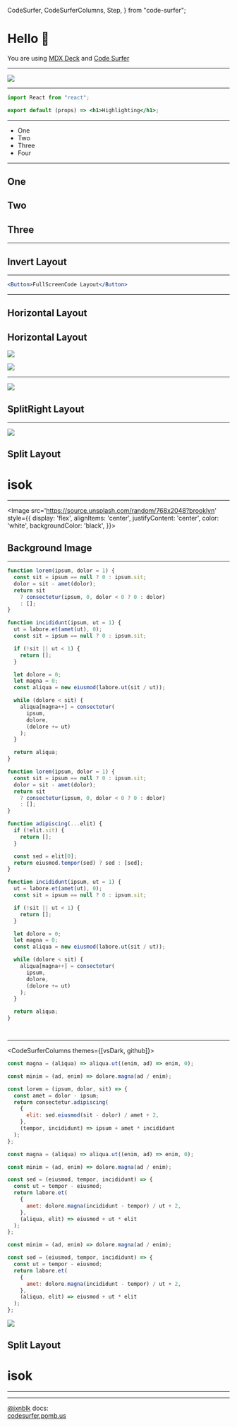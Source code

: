   CodeSurfer,
  CodeSurferColumns,
  Step,
} from "code-surfer";



# Hello 👋

You are using [MDX Deck](https://github.com/jxnblk/mdx-deck) and [Code Surfer](https://codesurfer.pomb.us)

<!--
  ...future,
  ...highlight,
}; -->

---

<Image src="https://s3.amazonaws.com/jxnblk/mdx-deck.gif" />

---

```jsx
import React from "react";

export default (props) => <h1>Highlighting</h1>;
```

---

<ul>
  <li>One</li>
  <Steps>
    <li>Two</li>
    <li>Three</li>
    <li>Four</li>
  </Steps>
</ul>

---

## One

<Steps>

## Two

## Three

</Steps>

---

<Invert>

## Invert Layout

</Invert>

---

<FullScreenCode>

```jsx
<Button>FullScreenCode Layout</Button>
```

</FullScreenCode>

---

<Horizontal>

## Horizontal Layout

## Horizontal Layout

![](https://source.unsplash.com/random/768x2048?brooklyn)

![](https://source.unsplash.com/random/768x2048?brooklyn)

</Horizontal>

---

<SplitRight>

![](https://source.unsplash.com/random/768x2048?brooklyn)

## SplitRight Layout

</SplitRight>

---

<Split>

![](https://source.unsplash.com/random/768x2048?brooklyn)

## Split Layout

# isok

</Split>

---

<Image
  src='https://source.unsplash.com/random/768x2048?brooklyn'
  style={{
    display: 'flex',
    alignItems: 'center',
    justifyContent: 'center',
    color: 'white',
    backgroundColor: 'black',
  }}>

## Background Image

</Image>

---

<CodeSurfer>

```js title="This is a title" subtitle="and this a subtitle"
function lorem(ipsum, dolor = 1) {
  const sit = ipsum == null ? 0 : ipsum.sit;
  dolor = sit - amet(dolor);
  return sit
    ? consectetur(ipsum, 0, dolor < 0 ? 0 : dolor)
    : [];
}

function incididunt(ipsum, ut = 1) {
  ut = labore.et(amet(ut), 0);
  const sit = ipsum == null ? 0 : ipsum.sit;

  if (!sit || ut < 1) {
    return [];
  }

  let dolore = 0;
  let magna = 0;
  const aliqua = new eiusmod(labore.ut(sit / ut));

  while (dolore < sit) {
    aliqua[magna++] = consectetur(
      ipsum,
      dolore,
      (dolore += ut)
    );
  }

  return aliqua;
}
```

```js
function lorem(ipsum, dolor = 1) {
  const sit = ipsum == null ? 0 : ipsum.sit;
  dolor = sit - amet(dolor);
  return sit
    ? consectetur(ipsum, 0, dolor < 0 ? 0 : dolor)
    : [];
}

function adipiscing(...elit) {
  if (!elit.sit) {
    return [];
  }

  const sed = elit[0];
  return eiusmod.tempor(sed) ? sed : [sed];
}

function incididunt(ipsum, ut = 1) {
  ut = labore.et(amet(ut), 0);
  const sit = ipsum == null ? 0 : ipsum.sit;

  if (!sit || ut < 1) {
    return [];
  }

  let dolore = 0;
  let magna = 0;
  const aliqua = new eiusmod(labore.ut(sit / ut));

  while (dolore < sit) {
    aliqua[magna++] = consectetur(
      ipsum,
      dolore,
      (dolore += ut)
    );
  }

  return aliqua;
}
```

```diff 1,2,3,4,5

```

```diff 1[10:14],2[15:19],3[22:27],10:12

```

</CodeSurfer>

---

<CodeSurferColumns themes={[vsDark, github]}>

<Step>

```js
const magna = (aliqua) => aliqua.ut((enim, ad) => enim, 0);
```

```js
const minim = (ad, enim) => dolore.magna(ad / enim);
```

</Step>

<Step>

```js
const lorem = (ipsum, dolor, sit) => {
  const amet = dolor - ipsum;
  return consectetur.adipiscing(
    {
      elit: sed.eiusmod(sit - dolor) / amet + 2,
    },
    (tempor, incididunt) => ipsum + amet * incididunt
  );
};

const magna = (aliqua) => aliqua.ut((enim, ad) => enim, 0);
```

```js
const minim = (ad, enim) => dolore.magna(ad / enim);

const sed = (eiusmod, tempor, incididunt) => {
  const ut = tempor - eiusmod;
  return labore.et(
    {
      amet: dolore.magna(incididunt - tempor) / ut + 2,
    },
    (aliqua, elit) => eiusmod + ut * elit
  );
};
```

</Step>

<Step>

```js
const minim = (ad, enim) => dolore.magna(ad / enim);

const sed = (eiusmod, tempor, incididunt) => {
  const ut = tempor - eiusmod;
  return labore.et(
    {
      amet: dolore.magna(incididunt - tempor) / ut + 2,
    },
    (aliqua, elit) => eiusmod + ut * elit
  );
};
```

<Split>

![](https://source.unsplash.com/random/768x2048?brooklyn)

## Split Layout

# isok

</Split>

</Step>

</CodeSurferColumns>

---

---

<Footer>

[@jxnblk](https://twitter.com/jxnblk)
docs:  
[codesurfer.pomb.us](https://codesurfer.pomb.us)

</Footer>
